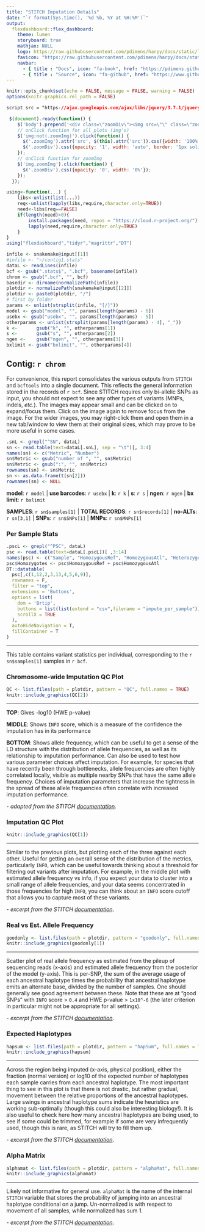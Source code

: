 ```yaml
---
title: "STITCH Imputation Details"
date: "`r format(Sys.time(), '%d %b, %Y at %H:%M')`"
output:
  flexdashboard::flex_dashboard:
    theme: lumen
    storyboard: true
    mathjax: NULL
    logo: https://raw.githubusercontent.com/pdimens/harpy/docs/static/logo_report.png
    favicon: "https://raw.githubusercontent.com/pdimens/harpy/docs/static/favicon_report.png"
    navbar:
      - { title : "Docs", icon: "fa-book", href: "https://pdimens.github.io/harpy/", align: right }
      - { title : "Source", icon: "fa-github", href: "https://www.github.com/pdimens/harpy/", align: right }
---
```


```r
knitr::opts_chunk$set(echo = FALSE, message = FALSE, warning = FALSE)
options(knitr.graphics.rel_path = FALSE)
```
```css
script src = "https://ajax.googleapis.com/ajax/libs/jquery/3.7.1/jquery.min.js"
```

```js
 $(document).ready(function() {
    $('body').prepend('<div class=\"zoomDiv\"><img src=\"\" class=\"zoomImg\"></div>');
    // onClick function for all plots (img's)
    $('img:not(.zoomImg)').click(function() {
      $('.zoomImg').attr('src', $(this).attr('src')).css({width: '100%'});
      $('.zoomDiv').css({opacity: '1', width: 'auto', border: '1px solid white', borderRadius: '5px', position: 'fixed', top: '50%', left: '50%', marginRight: '-50%', transform: 'translate(-50%, -50%)', boxShadow: '0px 0px 50px #888888', zIndex: '50', overflow: 'auto', maxHeight: '100%'});
    });
    // onClick function for zoomImg
    $('img.zoomImg').click(function() {
      $('.zoomDiv').css({opacity: '0', width: '0%'}); 
    });
  });
```

```r
using<-function(...) {
    libs<-unlist(list(...))
    req<-unlist(lapply(libs,require,character.only=TRUE))
    need<-libs[req==FALSE]
    if(length(need)>0){ 
        install.packages(need, repos = "https://cloud.r-project.org/")
        lapply(need,require,character.only=TRUE)
    }
}
using("flexdashboard","tidyr","magrittr","DT")
```

```r
infile <- snakemake@input[[1]]
#infile <- "~/contig1.stats"
dataL <- readLines(infile)
bcf <- gsub(".stats$", ".bcf", basename(infile))
chrom <- gsub(".bcf", "", bcf)
basedir <- dirname(normalizePath(infile))
plotdir <- normalizePath(snakemake@input[[2]])
plotdir <- paste0(plotdir, "/")
# first by folder
params <- unlist(strsplit(infile, "[/]"))
model <- gsub("model", "", params[length(params) - 6])
usebx <- gsub("usebx", "", params[length(params) - 5])
otherparams <- unlist(strsplit(params[length(params) - 4], "_"))
k <-       gsub("k", "", otherparams[1])
s <-       gsub("s", "", otherparams[2])
ngen <-    gsub("ngen", "", otherparams[3])
bxlimit <- gsub("bxlimit", "", otherparams[4])
```
## Contig: `r chrom`

For convenience, this report consolidates the various outputs from `STITCH` and `bcftools` into a single document.
This reflects the general information stored in the records of `r bcf`. Since STITCH
requires only bi-allelic SNPs as input, you should not expect to see any other types
of variants (MNPs, indels, _etc._). The images may appear small and can be clicked on to expand/focus them. 
Click on the image again to remove focus from the image. For the wider images, you may right-click them and open
them in a new tab/window to view them at their original
sizes, which may prove to be more useful in some cases.


```r
.snL <- grepl("^SN", dataL)
sn <- read.table(text=dataL[.snL], sep = "\t")[, 3:4]
names(sn) <- c("Metric", "Number")
sn$Metric <- gsub("number of ", "", sn$Metric)
sn$Metric <- gsub(":", "", sn$Metric)
rownames(sn) <- sn$Metric
sn <- as.data.frame(t(sn[2]))
rownames(sn) <- NULL
```

**model**: `r model` | **use barcodes**: `r usebx` | **k**: `r k` | **s**: `r s` | **ngen**: `r ngen` | **bx limit**: `r bxlimit`

**SAMPLES**: `r sn$samples[1]` | **TOTAL RECORDS**: `r sn$records[1]` | **no-ALTs**: `r sn[3,1]` | **SNPs**: `r sn$SNPs[1]` | **MNPs**: `r sn$MNPs[1]`

### Per Sample Stats
```r
.pscL <- grepl("^PSC", dataL)
psc <- read.table(text=dataL[.pscL])[ ,3:14]
names(psc) <- c("Sample", "HomozygousRef", "HomozygousAtl", "Heterozygotes", "Transitions", "Transversions", "Indels",	"MeanDepth", "Singletons",	"HapRef", "HapAlt", "Missing")
psc$Homozygotes <- psc$HomozygousRef + psc$HomozygousAtl
DT::datatable(
  psc[,c(1,12,2,3,13,4,5,6,9)],
  rownames = F, 
  filter = "top", 
  extensions = 'Buttons', 
  options = list(
    dom = 'Brtip',
    buttons = list(list(extend = "csv",filename = "impute_per_sample")),  
    scrollX = TRUE
  ),
  autoHideNavigation = T,
  fillContainer = T
)
```

***

This table contains variant statistics per individual, corresponding 
to the `r sn$samples[1]` samples in `r bcf`. 

### Chromosome-wide Imputation QC Plot
```r
QC <- list.files(path = plotdir, pattern = "QC", full.names = TRUE)
knitr::include_graphics(QC[2])
```

***

**TOP**: Gives -log10 (HWE p-value)

**MIDDLE**: Shows `INFO` score, which is a measure of the confidence the imputation has in its performance

**BOTTOM**: Shows allele frequency, which can be useful to get a 
sense of the LD structure with the distribution of allele frequencies,
as well as its relationship to imputation performance. Can also be used
to test how various parameter choices affect imputation. For example,
for species that have recently been through bottlenecks, allele frequencies
are often highly correlated locally, visible as multiple nearby SNPs that 
have the same allele frequency. Choices of imputation parameters that increase
the tightness in the spread of these allele frequencies often correlate with
increased imputation performance.

_- adapted from the STITCH [documentation](https://github.com/rwdavies/STITCH/blob/5a5ba98442a105548587ed8cafbf00aece212c94/plots.md)_.


### Imputation QC Plot
```r
knitr::include_graphics(QC[1])
```

***

Similar to the previous plots, but plotting each of the three against each
other. Useful for getting an overall sense of the distribution of the
metrics, particularly `INFO`, which can be useful towards thinking about a
threshold for filtering out variants after imputation. For example, in the
middle plot with estimated allele frequency vs info, if you expect your data
to cluster into a small range of allele frequencies, and your data seems
concentrated in those frequencies for high `INFO`, you can think about an
`INFO` score cutoff that allows you to capture most of these variants.

_- excerpt from the STITCH [documentation](https://github.com/rwdavies/STITCH/blob/5a5ba98442a105548587ed8cafbf00aece212c94/plots.md)_.

### Real vs Est. Allele Frequency
```r
goodonly <- list.files(path = plotdir, pattern = "goodonly", full.names = TRUE)
knitr::include_graphics(goodonly[1])
```

***

Scatter plot of real allele frequency as estimated from the pileup of
sequencing reads (x-axis) and estimated allele frequency from the
posterior of the model (y-axis). This is per-SNP, the sum of the average
usage of each ancestral haplotype times the probability that ancestral
haplotype emits an alternate base, divided by the number of samples. One
should generally see good agreement between these. Note that these are at
"good SNPs" with `INFO` score > `0.4` and HWE p-value > `1x10^-6` (the 
later criterion in particular might not be appropriate for all settings).

_- excerpt from the STITCH [documentation](https://github.com/rwdavies/STITCH/blob/5a5ba98442a105548587ed8cafbf00aece212c94/plots.md)_.

### Expected Haplotypes
```r
hapsum <- list.files(path = plotdir, pattern = "hapSum", full.names = TRUE)
knitr::include_graphics(hapsum)
```

***

Across the region being imputed (x-axis, physical position), either the
fraction (normal version) or log10 of the expected number of haplotypes
each sample carries from each ancestral haplotype. The most important
thing to see in this plot is that there is not drastic, but rather gradual,
movement between the relative proportions of the ancestral haplotypes.
Large swings in ancestral haplotype sums indicate the heuristics are working
sub-optimally (though this could also be interesting biology!). It is also
useful to check here how many ancestral haplotypes are being used, to see if
some could be trimmed, for example if some are very infrequently used, though
this is rare, as STITCH will try to fill them up. 

_- excerpt from the STITCH [documentation](https://github.com/rwdavies/STITCH/blob/5a5ba98442a105548587ed8cafbf00aece212c94/plots.md)_.

### Alpha Matrix
```r
alphamat <- list.files(path = plotdir, pattern = "alphaMat", full.names = TRUE)
knitr::include_graphics(alphamat)
```

***

Likely not informative for general use. `alphaMat` is the name of the
internal `STITCH` variable that stores the probability of jumping into
an ancestral haplotype conditional on a jump. Un-normalized is with
respect to movement of all samples, while normalized has sum 1. 

_- excerpt from the STITCH [documentation](https://github.com/rwdavies/STITCH/blob/5a5ba98442a105548587ed8cafbf00aece212c94/plots.md)_.

